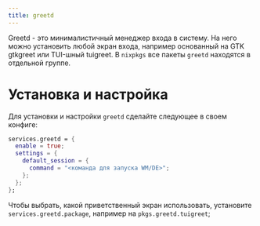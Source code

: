 ```yaml
---
title: greetd
---
```


Greetd - это минималистичный менеджер входа в систему. На него можно установить любой экран входа, например основанный на GTK gtkgreet или TUI-шный tuigreet. В `nixpkgs` все пакеты `greetd` находятся в отдельной группе.

# Установка и настройка
Для установки и настройки `greetd` сделайте следующее в своем конфиге:
```nix
services.greetd = {
  enable = true;
  settings = {
    default_session = {
      command = "<команда для запуска WM/DE>";
    };
  };
};
```
Чтобы выбрать, какой приветственный экран использовать, установите `services.greetd.package`, например на `pkgs.greetd.tuigreet`;
